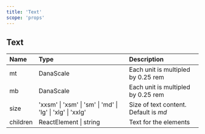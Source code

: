 ```yaml
---
title: 'Text'
scope: 'props'
---
```


## Text

| Name     | Type                                                       | Description                           |
| :------- | :--------------------------------------------------------- | :------------------------------------ |
| mt       | DanaScale                                                  | Each unit is multipled by 0.25 rem    |
| mb       | DanaScale                                                  | Each unit is multipled by 0.25 rem    |
| size     | 'xxsm' \| 'xsm' \| 'sm' \| 'md' \| 'lg' \| 'xlg' \| 'xxlg' | Size of text content. Default is _md_ |
| children | ReactElement \| string                                     | Text for the elements                 |
